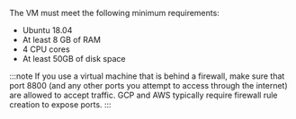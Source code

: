 The VM must meet the following minimum requirements:

  * Ubuntu 18.04
  * At least 8 GB of RAM
  * 4 CPU cores
  * At least 50GB of disk space

  :::note
  If you use a virtual machine that is behind a firewall, make sure that port 8800 (and any other ports you attempt to access through the internet) are allowed to accept traffic. GCP and AWS typically require firewall rule creation to expose ports.
  :::
